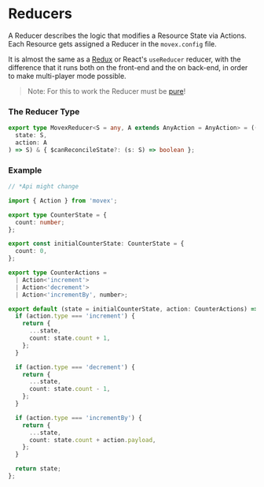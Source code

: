 # Reducers

A Reducer describes the logic that modifies a Resource State via Actions. Each Resource gets assigned a Reducer in the `movex.config` file.

It is almost the same as a [Redux](https://www.tutorialspoint.com/redux/redux_reducers.htm) or React's `useReducer` reducer, with the difference that it runs both on the front-end and the on back-end, in order to make multi-player mode possible.

> Note: For this to work the Reducer must be [pure](/docs/features/functional#purity)!

### The Reducer Type

```typescript
export type MovexReducer<S = any, A extends AnyAction = AnyAction> = ((
  state: S,
  action: A
) => S) & { $canReconcileState?: (s: S) => boolean };
```

### Example

```ts
// *Api might change

import { Action } from 'movex';

export type CounterState = {
  count: number;
};

export const initialCounterState: CounterState = {
  count: 0,
};

export type CounterActions =
  | Action<'increment'>
  | Action<'decrement'>
  | Action<'incrementBy', number>;

export default (state = initialCounterState, action: CounterActions) => {
  if (action.type === 'increment') {
    return {
      ...state,
      count: state.count + 1,
    };
  }

  if (action.type === 'decrement') {
    return {
      ...state,
      count: state.count - 1,
    };
  }

  if (action.type === 'incrementBy') {
    return {
      ...state,
      count: state.count + action.payload,
    };
  }

  return state;
};
```
